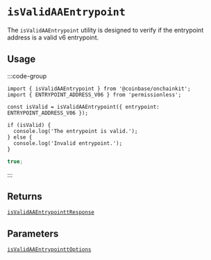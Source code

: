 # `isValidAAEntrypoint`

The `isValidAAEntrypoint` utility is designed to verify if the entrypoint address is a valid v6 entrypoint.

## Usage

:::code-group

```tsx [code]
import { isValidAAEntrypoint } from '@coinbase/onchainkit';
import { ENTRYPOINT_ADDRESS_V06 } from 'permissionless';

const isValid = isValidAAEntrypoint({ entrypoint: ENTRYPOINT_ADDRESS_V06 });

if (isValid) {
  console.log('The entrypoint is valid.');
} else {
  console.log('Invalid entrypoint.');
}
```

```ts [return value]
true;
```

:::

## Returns

[`isValidAAEntrypointtResponse`](/types#isvalidaaentrypointtresponse)

## Parameters

[`isValidAAEntrypointtOptions`](/types#isvalidaaentrypointtoptions)
